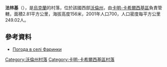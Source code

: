 {{coord|51|40|2|N|25|15|43|E|scale:30000|display=title}}

'''法林基'''（{{lang-uk|Фаринки}}），是[[烏克蘭|烏克蘭]]的村落，位於該國西部[[沃倫州|沃倫州]]，由[[卡明-卡希爾西基區|卡明-卡希爾西基區]]負責管轄，面積2.81平方公里，海拔高度156米，2001年人口700，人口密度每平方公里249.02人。

==參考資料==
* [http://weather.in.ua/ua/volynskaja/27034 Погода в селі Фаринки] {{Wayback|url=http://weather.in.ua/ua/volynskaja/27034 |date=20111219094935 }}

[[Category:沃倫州村落|Category:沃倫州村落]]
[[Category:卡明-卡希爾西基區村落|Category:卡明-卡希爾西基區村落]]


{{Volyn-geo-stub}}